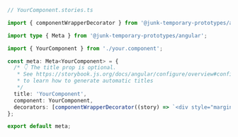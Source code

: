 ```ts
// YourComponent.stories.ts

import { componentWrapperDecorator } from '@junk-temporary-prototypes/angular';

import type { Meta } from '@junk-temporary-prototypes/angular';

import { YourComponent } from './your.component';

const meta: Meta<YourComponent> = {
  /* 👇 The title prop is optional.
   * See https://storybook.js.org/docs/angular/configure/overview#configure-story-loading
   * to learn how to generate automatic titles
   */
  title: 'YourComponent',
  component: YourComponent,
  decorators: [componentWrapperDecorator((story) => `<div style="margin: 3em">${story}</div>`)],
};

export default meta;
```
